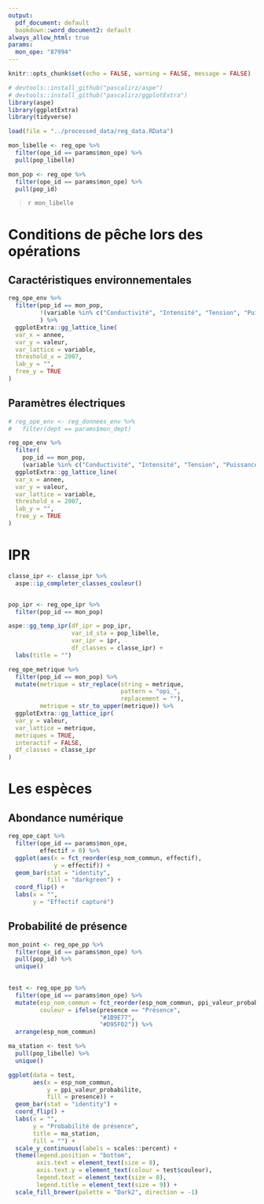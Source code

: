 ```yaml
---
output:
  pdf_document: default
  bookdown::word_document2: default
always_allow_html: true
params:
  mon_ope: "87994"
---
```


```r
knitr::opts_chunk$set(echo = FALSE, warning = FALSE, message = FALSE)
```




```r
# devtools::install_github("pascalirz/aspe")
# devtools::install_github("pascalirz/ggplotExtra")
library(aspe)
library(ggplotExtra)
library(tidyverse)

load(file = "../processed_data/reg_data.RData")
```

```r
mon_libelle <- reg_ope %>% 
  filter(ope_id == params$mon_ope) %>% 
  pull(pop_libelle)

mon_pop <- reg_ope %>% 
  filter(ope_id == params$mon_ope) %>% 
  pull(pop_id)
```

>`r mon_libelle`


# Conditions de pêche lors des opérations

## Caractéristiques environnementales

```r
reg_ope_env %>% 
  filter(pop_id == mon_pop,
         !(variable %in% c("Conductivité", "Intensité", "Tension", "Puissance"))
         ) %>% 
  ggplotExtra::gg_lattice_line(
  var_x = annee,
  var_y = valeur,
  var_lattice = variable,
  threshold_x = 2007,
  lab_y = "",
  free_y = TRUE
)
```

## Paramètres électriques


```r
# reg_ope_env <- reg_donnees_env %>% 
#   filter(dept == params$mon_dept) 

reg_ope_env %>% 
  filter(
    pop_id == mon_pop,
    (variable %in% c("Conductivité", "Intensité", "Tension", "Puissance"))) %>% 
  ggplotExtra::gg_lattice_line(
  var_x = annee,
  var_y = valeur,
  var_lattice = variable,
  threshold_x = 2007,
  lab_y = "",
  free_y = TRUE
)
```

# IPR

```r
classe_ipr <- classe_ipr %>%
  aspe::ip_completer_classes_couleur()


pop_ipr <- reg_ope_ipr %>%
  filter(pop_id == mon_pop)

aspe::gg_temp_ipr(df_ipr = pop_ipr,
                  var_id_sta = pop_libelle,
                  var_ipr = ipr,
                  df_classes = classe_ipr) +
  labs(title = "")
```

```r
reg_ope_metrique %>% 
  filter(pop_id == mon_pop) %>% 
  mutate(metrique = str_replace(string = metrique,
                                pattern = "opi_",
                                replacement = ""),
         metrique = str_to_upper(metrique)) %>% 
  ggplotExtra::gg_lattice_ipr(
  var_y = valeur,
  var_lattice = metrique,
  metriques = TRUE,
  interactif = FALSE,
  df_classes = classe_ipr
)
```

# Les espèces

## Abondance numérique

```r
reg_ope_capt %>%
  filter(ope_id == params$mon_ope,
         effectif > 0) %>% 
  ggplot(aes(x = fct_reorder(esp_nom_commun, effectif),
             y = effectif)) +
  geom_bar(stat = "identity",
           fill = "darkgreen") +
  coord_flip() +
  labs(x = "",
       y = "Effectif capturé")
```



## Probabilité de présence


```r
mon_point <- reg_ope_pp %>%
  filter(ope_id == params$mon_ope) %>%
  pull(pop_id) %>%
  unique()
   

test <- reg_ope_pp %>%
  filter(ope_id == params$mon_ope) %>%
  mutate(esp_nom_commun = fct_reorder(esp_nom_commun, ppi_valeur_probabilite),
         couleur = ifelse(presence == "Présence",
                          "#1B9E77",
                          "#D95F02")) %>%
  arrange(esp_nom_commun)

ma_station <- test %>%
  pull(pop_libelle) %>%
  unique()
```

```r
ggplot(data = test,
       aes(x = esp_nom_commun,
           y = ppi_valeur_probabilite,
           fill = presence)) +
  geom_bar(stat = "identity") +
  coord_flip() +
  labs(x = "",
       y = "Probabilité de présence",
       title = ma_station,
       fill = "") +
  scale_y_continuous(labels = scales::percent) +
  theme(legend.position = "bottom",
        axis.text = element_text(size = 8),
        axis.text.y = element_text(colour = test$couleur),
        legend.text = element_text(size = 8),
        legend.title = element_text(size = 9)) +
  scale_fill_brewer(palette = "Dark2", direction = -1)
```
